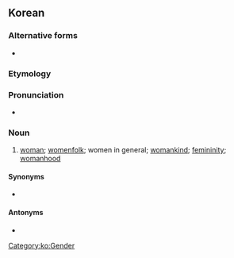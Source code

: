 ==Korean==

===Alternative forms===
* {{ko-l|녀성}} {{qualifier|North Korea}}

===Etymology===
{{ko-etym-sino|女|female|性|sex}}

===Pronunciation===
* {{audio|Ko-여성.ogg|Audio|lang=ko}}
{{ko-IPA}}

===Noun===
{{ko-noun|hanja=女性}}

# [[woman]]; [[womenfolk]]; women in general; [[womankind]]; [[femininity]]; [[womanhood]]

====Synonyms====
* {{ko-l|여자|女子}}

====Antonyms====
* {{ko-l|남성|男性}}

[[Category:ko:Gender]]